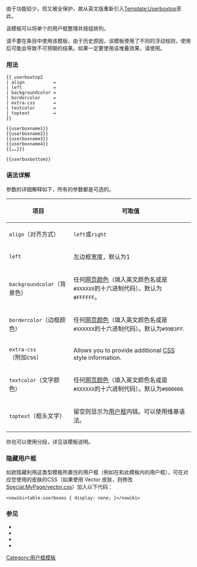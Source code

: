 {{Documentation subpage}}
<!--
    PLEASE ADD CATEGORIES AND INTERWIKIS AT THE BOTTOM OF THIS PAGE
    YOU CAN EDIT THE TEMPLATE DOCUMENTATION BELOW THIS COMMENT
-->

由于{{tl|Userboxtop}}功能较少，但又被全保护，故从英文版重新引入[[:en:Template:Userboxtop|Template:Userboxtop]]至此。

该模板可以将单个的用户框整理并按组排列。

请不要在条目中使用该模板，由于历史原因，该模板使用了不同的浮动规则，使用后可能会导致不可预期的结果。如果一定要使用该堆叠效果，请使用{{tl|stack}}。

=== 用法 ===

<pre>
{{ userboxtop2
| align           = 
| left            = 
| backgroundcolor = 
| bordercolor     = 
| extra-css       =
| textcolor       = 
| toptext         = 
}}

{{userboxname1}}
{{userboxname2}}
{{userboxname3}}
{{userboxname4}}
{{……}}}

{{userboxbottom}}
</pre>

=== 语法详解 ===
参数的详细解释如下，所有的参数都是可选的。
{| class="wikitable"
|-
! 项目
! 可取值
|-
| <code>align</code>（对齐方式）
| <code>left</code>或<code>right</code> <!-- <code>center</code>不可用 -->
|-
| <code>left</code>
| 左边框宽度，默认为1
|-
| <code>backgroundcolor</code>（背景色）
| 任何[[网页颜色]]（填入英文颜色名或是<tt>#XXXXXX</tt>的十六进制代码）。默认为<tt>#FFFFFF</tt>。
|-
| <code>bordercolor</code>（边框颜色）
| 任何[[网页颜色]]（填入英文颜色名或是<tt>#XXXXXX</tt>的十六进制代码）。默认为<tt>#99B3FF</tt>.
|-
| <code>extra-css</code>（附加css）
| Allows you to provide additional [[Cascading Style Sheets|CSS]] style information.
|-
| <code>textcolor</code>（文字颜色）
| 任何[[网页颜色]]（填入英文颜色名或是<tt>#XXXXXX</tt>的十六进制代码）。默认为<tt>#000000</tt>.
|-
| <code>toptext</code>（框头文字）
| 留空则显示为[[Wikipedia:用户框|用户框]]内链。可以使用维基语法。
|}

你也可以使用{{tl|userboxbreak}}分段，详见该模板说明。

=== 隐藏用户框 ===
如欲隐藏利用这类型模板所裹住的用户框（例如在{{tl|Userboxtop}}和此模板内的用户框），可在对应您使用的皮肤的CSS（如果使用 Vector 皮肤，则修改[[Special:MyPage/vector.css]]）加入以下代码：

<pre><nowiki>table.userboxes { display: none; }</nowiki></pre>

=== 参见 ===

* {{tl|Userboxtop}}
* {{tl|Userboxbreak}}
* {{tl|Userboxbottom}}
* {{tl|Userboxside}}

<includeonly>

<!-- PLEASE ADD CATEGORIES BELOW THIS LINE, THANKS. -->
[[Category:用户框模板]]

<!-- PLEASE ADD INTERWIKIS BELOW THIS LINE, THANKS. -->

</includeonly>